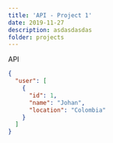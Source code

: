 ```yaml
---
title: 'API - Project 1'
date: 2019-11-27
description: asdasdasdas
folder: projects
---
```


API

```json
{
  "user": [
    {
      "id": 1,
      "name": "Johan",
      "location": "Colombia"
    }
  ]
}
```
